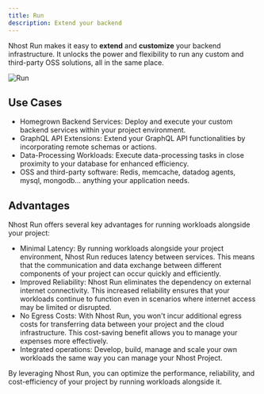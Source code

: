 ```yaml
---
title: Run
description: Extend your backend
---
```


Nhost Run makes it easy to **extend** and **customize** your backend infrastructure. It unlocks the power and flexibility to run any custom and third-party OSS solutions, all in the same place.

![Run](/images/product/run/overview.png)

## Use Cases

- Homegrown Backend Services: Deploy and execute your custom backend services within your project environment.
- GraphQL API Extensions: Extend your GraphQL API functionalities by incorporating remote schemas or actions.
- Data-Processing Workloads: Execute data-processing tasks in close proximity to your database for enhanced efficiency.
- OSS and third-party software: Redis, memcache, datadog agents, mysql, mongodb... anything your application needs.

## Advantages

Nhost Run offers several key advantages for running workloads alongside your project:

- Minimal Latency: By running workloads alongside your project environment, Nhost Run reduces latency between services. This means that the communication and data exchange between different components of your project can occur quickly and efficiently.
- Improved Reliability: Nhost Run eliminates the dependency on external internet connectivity. This increased reliability ensures that your workloads continue to function even in scenarios where internet access may be limited or disrupted.
- No Egress Costs: With Nhost Run, you won't incur additional egress costs for transferring data between your project and the cloud infrastructure. This cost-saving benefit allows you to manage your expenses more effectively.
- Integrated operations: Develop, build, manage and scale your own workloads the same way you can manage your Nhost Project.

By leveraging Nhost Run, you can optimize the performance, reliability, and cost-efficiency of your project by running workloads alongside it.


